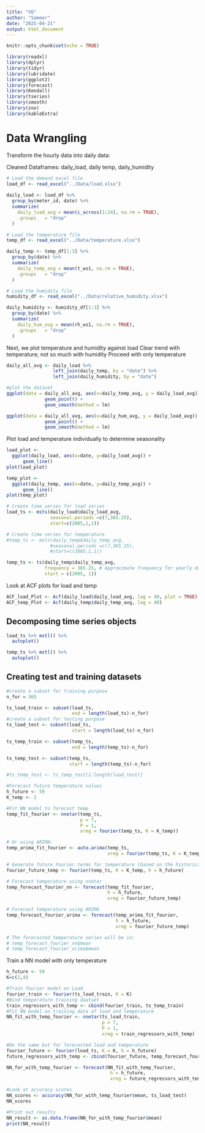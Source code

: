 ```yaml
---
title: "V6"
author: "Sameer"
date: "2025-04-21"
output: html_document
---
```


```r
knitr::opts_chunk$set(echo = TRUE)
```

```r
library(readxl)
library(dplyr)
library(tidyr)
library(lubridate)
library(ggplot2)
library(forecast)  
library(Kendall)
library(tseries)
library(smooth)
library(zoo)
library(kableExtra)
```

# Data Wrangling

Transform the hourly data into daily data:

Cleaned Dataframes: daily_load, daily temp, daily_humidity

```r
# Load the demand excel file
load_df <- read_excel("../Data/load.xlsx")
  
daily_load <- load_df %>% 
  group_by(meter_id, date) %>%
  summarize(
    daily_load_avg = mean(c_across(1:24), na.rm = TRUE),
    .groups   = "drop"
  )

# Load the temperature file
temp_df <- read_excel("../Data/temperature.xlsx")

daily_temp <- temp_df[1:3] %>% 
  group_by(date) %>%
  summarize(
    daily_temp_avg = mean(t_ws1, na.rm = TRUE),
    .groups   = "drop"
  )

# Load the humidity file
humidity_df <- read_excel("../Data/relative_humidity.xlsx")

daily_humidity <- humidity_df[1:3] %>% 
  group_by(date) %>%
  summarize(
    daily_hum_avg = mean(rh_ws1, na.rm = TRUE),
    .groups   = "drop"
  )
```

Next, we plot temperature and humidity against load
Clear trend with temperature; not so much with humidity
Proceed with only temperature
```r
daily_all_avg <- daily_load %>%
                 left_join(daily_temp, by = "date") %>%
                 left_join(daily_humidity, by = "date")

#plot the dataset
ggplot(data = daily_all_avg, aes(x=daily_temp_avg, y = daily_load_avg)) +
              geom_point() +
              geom_smooth(method = lm)

ggplot(data = daily_all_avg, aes(x=daily_hum_avg, y = daily_load_avg)) +
              geom_point() +
              geom_smooth(method = lm)
```

Plot load and temperature individually to determine seasonality
```r
load_plot <- 
  ggplot(daily_load, aes(x=date, y=daily_load_avg)) +
      geom_line()
plot(load_plot)

temp_plot <- 
  ggplot(daily_temp, aes(x=date, y=daily_temp_avg)) +
      geom_line()
plot(temp_plot)
```

```r
# Create time series for load series
load_ts <- msts(daily_load$daily_load_avg, 
                seasonal.periods =c(7,365.25), 
                start=c(2005,1,1))

# Create time series for temperature 
#temp_ts <- msts(daily_temp$daily_temp_avg, 
                #seasonal.periods =c(7,365.25), 
                #start=c(2005,1,1))

temp_ts <- ts(daily_temp$daily_temp_avg,
              frequency = 365.25, # Approximate frequency for yearly data
              start = c(2005, 1))
```

Look at ACF plots for load and temp
```r
ACF_load_Plot <- Acf(daily_load$daily_load_avg, lag = 40, plot = TRUE)
ACF_temp_Plot <- Acf(daily_temp$daily_temp_avg, lag = 40)
```


## Decomposing time series objects
```r
load_ts %>% mstl() %>%
  autoplot()

temp_ts %>% mstl() %>%
  autoplot()
```

## Creating test and training datasets 
```r
#create a subset for training purpose
n_for = 365

ts_load_train <- subset(load_ts,
                        end = length(load_ts)-n_for)
#create a subset for testing purpose
ts_load_test <- subset(load_ts,
                        start = length(load_ts)-n_for)

ts_temp_train <- subset(temp_ts,
                        end = length(temp_ts)-n_for)

ts_temp_test <- subset(temp_ts,
                       start = length(temp_ts)-n_for)

#ts_temp_test <- ts_temp_test[1:length(load_test)]
```

```r
#Forecast future temperature values
h_future <- 59 
K_temp <- 2

#Fit NN model to forecast temp
temp_fit_fourier <- nnetar(temp_ts,
                           p = 7,
                           P = 1,
                           xreg = fourier(temp_ts, K = K_temp))

# Or using ARIMA:
temp_arima_fit_fourier <- auto.arima(temp_ts,
                                     xreg = fourier(temp_ts, K = K_temp))

# Generate future Fourier terms for temperature (based on the historical temperature series)
fourier_future_temp <- fourier(temp_ts, K = K_temp, h = h_future)

# Forecast temperature using nnetar
temp_forecast_fourier_nn <- forecast(temp_fit_fourier,
                                     h = h_future,
                                     xreg = fourier_future_temp)

# Forecast temperature using ARIMA
temp_forecast_fourier_arima <- forecast(temp_arima_fit_fourier,
                                        h = h_future,
                                        xreg = fourier_future_temp)

# The forecasted temperature series will be in:
# temp_forecast_fourier_nn$mean
# temp_forecast_fourier_arima$mean
```

Train a NN model with only temperature
```r
h_future <- 59
K=c(2,4)

#Train fourier model on Load
fourier_train <- fourier(ts_load_train, K = K)
#Bind temperature training daatset
train_regressors_with_temp <- cbind(fourier_train, ts_temp_train)
#Fit NN model on training data of load and temperature
NN_fit_with_temp_fourier <- nnetar(ts_load_train,
                                   p = 7,
                                   P = 1,
                                   xreg = train_regressors_with_temp)

#Do the same but for forecasted load and temperature
fourier_future <- fourier(load_ts, K = K, h = h_future)
future_regressors_with_temp <- cbind(fourier_future, temp_forecast_fourier_nn$mean)

NN_for_with_temp_fourier <- forecast(NN_fit_with_temp_fourier,
                                      h = h_future,
                                      xreg = future_regressors_with_temp)

#Look at accuracy scores
NN_scores <- accuracy(NN_for_with_temp_fourier$mean, ts_load_test)
NN_scores

#Print out results
NN_result <- as.data.frame(NN_for_with_temp_fourier$mean)
print(NN_result)
```
